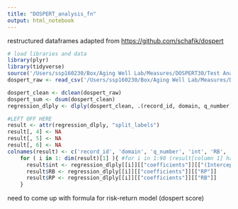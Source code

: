 ```yaml
---
title: "DOSPERT_analysis_fn"
output: html_notebook
---
```


restructured dataframes adapted from <https://github.com/schafik/dospert>

```r
# load libraries and data
library(plyr)
library(tidyverse)
source('/Users/ssp160230/Box/Aging Well Lab/Measures/DOSPERT30/Test Analysis/functions/dospert_functions.R')
dospert_raw <- read_csv('/Users/ssp160230/Box/Aging Well Lab/Measures/DOSPERT30/Test Analysis/data/DOSPERT_data.csv')
```

```r
dospert_clean <- dclean(dospert_raw)
dospert_sum <- dsum(dospert_clean)
regression_dlply <- dlply(dospert_clean, .(record_id, domain, q_number), function(data) lm(RT ~ RP + RB, data = dospert_clean))
```

```r
#LEFT OFF HERE
result <- attr(regression_dlply, "split_labels")
result[, 4] <- NA
result[, 5] <- NA
result[, 6] <- NA
colnames(result) <- c('record_id', 'domain', 'q_number', 'int', 'RB', 'RP')
    for ( i in 1: dim(result)[1] ){ #for i in 1:90 (result[column 1] has the dimensions 1x90)
      result$int <- regression_dlply[[i]][["coefficients"]][["(Intercept)"]]
      result$RB <- regression_dlply[[i]][["coefficients"]][["RP"]]
      result$RP <- regression_dlply[[i]][["coefficients"]][["RB"]]
    }
```


need to come up with formula for risk-return model (dospert score)
